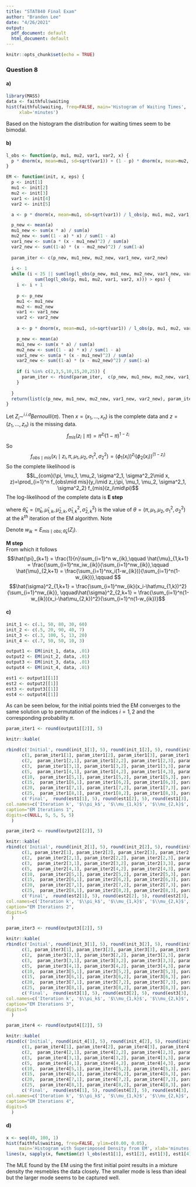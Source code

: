 ```yaml
---
title: "STAT840 Final Exam"
author: "Branden Lee"
date: "4/26/2021"
output:
  pdf_document: default
  html_document: default
---
```


```r
knitr::opts_chunk$set(echo = TRUE)
```

### Question 8

#### a)
```r
library(MASS)
data <- faithful$waiting
hist(faithful$waiting, freq=FALSE, main='Histogram of Waiting Times', 
     xlab='minutes')
```

Based on the histogram the distribution for waiting times seem to be bimodal.

#### b)
```r
l_obs <- function(p, mu1, mu2, var1, var2, x) {
  p * dnorm(x, mean=mu1, sd=sqrt(var1)) + (1 - p) * dnorm(x, mean=mu2, sd=sqrt(var2))
}

EM <- function(init, x, eps) {
  p <- init[1]
  mu1 <- init[2]
  mu2 <- init[3]
  var1 <- init[4]
  var2 <- init[5]

  a <- p * dnorm(x, mean=mu1, sd=sqrt(var1)) / l_obs(p, mu1, mu2, var1, var2, x)

  p_new <- mean(a)
  mu1_new <- sum(x * a) / sum(a)
  mu2_new <- sum((1 - a) * x) / sum(1 - a)
  var1_new <- sum(a * (x - mu1_new)^2) / sum(a)
  var2_new <- sum((1-a) * (x - mu2_new)^2) / sum(1-a)
  
  param_iter <- c(p_new, mu1_new, mu2_new, var1_new, var2_new)
  
  i <- 1
  while (i < 25 || sum(log(l_obs(p_new, mu1_new, mu2_new, var1_new, var2_new, x))) -
           sum(log(l_obs(p, mu1, mu2, var1, var2, x))) > eps) {
    i <- i + 1
    
    p <- p_new
    mu1 <- mu1_new
    mu2 <- mu2_new
    var1 <- var1_new
    var2 <- var2_new
  
    a <- p * dnorm(x, mean=mu1, sd=sqrt(var1)) / l_obs(p, mu1, mu2, var1, var2, x)

    p_new <- mean(a)
    mu1_new <- sum(x * a) / sum(a)
    mu2_new <- sum((1 - a) * x) / sum(1 - a)
    var1_new <- sum(a * (x - mu1_new)^2) / sum(a)
    var2_new <- sum((1-a) * (x - mu2_new)^2) / sum(1-a)
    
    if (i %in% c(2,3,5,10,15,20,25)) {
      param_iter <- rbind(param_iter,  c(p_new, mu1_new, mu2_new, var1_new, var2_new))
    }
    
  }
  return(list(c(p_new, mu1_new, mu2_new, var1_new, var2_new), param_iter))
}
```
Let $Z_i\sim^{i.i.d} Bernoulli(\pi)$. Then $x=(x_1,...,x_n)$ is the complete data and $z=(z_1,..., z_n)$ is the missing data.
$$f_{mis}(z_i\mid \pi)=\pi^{z_i}(1-\pi)^{1-z_i}$$
So
$$f_{obs\mid mis}(x_i\mid z_i,\pi, \mu_1, \mu_2, \sigma^2_1, \sigma^2_2)=(\phi_1(x_i))^{z_i}(\phi_2(x_i))^{(1-z_i)}$$
So the complete likelihood is
$$L_{com}(\pi, \mu_1, \mu_2, \sigma^2_1, \sigma^2_2\mid x, z)=\prod_{i=1}^n f_{obs\mid mis}(y_i\mid z_i;\pi, \mu_1, \mu_2, \sigma^2_1, \sigma^2_2) f_{mis}(z_i\mid\pi)$$
The log-likelihood of the complete data is
\begin{align}\ell_{com}(\pi, \mu_1, \mu_2, \sigma^2_1, \sigma^2_2\mid x, z) &= \sum_{i=1}^n z_i(log\pi + log(\phi_1(x_i))) + (1-z_i)(log(1-\pi)+log(\phi_2(x_i))))
\\ &= \sum_{i=1}^n z_i\left(log\pi -\frac{1}{2}log(2\pi\sigma_1^2) - \frac{(x_i-\mu_1)^2}{2\sigma_1^2}\right) + \\ \qquad& (1-z_i)\left(log(1-\pi) -\frac{1}{2}log(2\pi\sigma_2^2) - \frac{(x_i-\mu_2)^2}{2\sigma_2^2}\right) \end{align}
**E step**
\begin{align*}
Q(\theta; \hat{\theta}_k) &= E_{mis\mid obs;\hat{\theta}_k}(\ell_{com}) \\
&=\sum_{i=1}^n  E_{mis\mid obs;\hat{\theta}_k}(z_i)\left(log\pi -\frac{1}{2}log(2\pi\sigma_1^2) - \frac{(x_i-\mu_1)^2}{2\sigma_1^2}\right)+ \\ \qquad &(1- E_{mis\mid obs;\hat{\theta}_k}(z_i))\left(log(1-\pi) -\frac{1}{2}log(2\pi\sigma_2^2) - \frac{(x_i-\mu_2)^2}{2\sigma_2^2}\right)
\end{align*}

where $\hat{\theta}_k=(\hat{\pi}_k, \hat{\mu}_{1,k}, \hat{\mu}_{2,k},\hat\sigma^2_{1,k}, \hat\sigma^2_{2,k})$ is the value of   $\theta=(\pi,\mu_1,\mu_2, \sigma_1^2, \sigma_2^2)$ at the $k^{th}$ iteration of the EM algorithm. Note
\begin{align*} 
E_{mis\mid obs;\hat{\theta}_k}(z_i)&= 0 \cdot f_{mis\mid obs;\hat{\theta}_k}(0\mid x_i;\hat{\theta}_k) + 1 \cdot f_{mis\mid obs;\hat{\theta}_k}(1\mid x_i;\hat{\theta}_k)
\\ 
&= \frac{f(x_i, 1\mid \hat\theta_k}{f(x_i\mid \hat\theta_k}
\\ 
&= \frac{\hat{p}_k\phi(x_i\mid\hat{\mu}_{1,k}, \hat{\sigma}^2_{1,k})}{\hat{p}_k\phi(x_i\mid\hat{\mu}_{1,k}, \hat{\sigma}^2_{1,k})+(1-\hat{p}_k)\phi(x_i\mid\hat{\mu}_{2,k}, \hat{\sigma}^2_{2,k})}
\end{align*}

Denote $w_{ik}=E_{mis\mid obs;\hat{\theta}_k}(Z_i)$.  

**M step**  
\begin{align*}
\frac{\partial Q}{\partial \pi} &= \sum_{i=1}^n \left(\frac{w_{ik}}{\pi} - \frac{1-w_{ik}}{1-\pi}\right)\\ 
\frac{\partial Q}{\partial \mu_1} &= \sum_{i=1}^n w_{ik} \left(\frac{x_i-\mu_1}{\sigma_1^2}\right)\\
\frac{\partial Q}{\partial \mu_2} &= \sum_{i=1}^n (1 - w_{ik}) \left(\frac{x_i-\mu_2}{\sigma_2^2}\right)\\
\frac{\partial Q}{\partial \sigma^2_1} &= \sum_{i=1}^n w_{ik} \left(-\frac{1}{2\sigma^2_1} + \frac{(x_i-\mu_1)^2}{2\sigma_1^4}\right)\\
\frac{\partial Q}{\partial \sigma^2_2} &= \sum_{i=1}^n (1 - w_{ik}) \left(-\frac{1}{2\sigma^2_2} + \frac{(x_i-\mu_2)^2}{2\sigma_2^4}\right)\\\end{align*}
From which it follows
$$\hat{\pi}_{k+1} = \frac{1}{n}\sum_{i=1}^n w_{ik},\qquad \hat{\mu}_{1,k+1} =  \frac{\sum_{i=1}^nx_iw_{ik}}{\sum_{i=1}^nw_{ik}},\qquad \hat{\mu}_{2,k+1} = \frac{\sum_{i=1}^nx_i(1-w_{ik})}{\sum_{i=1}^n(1-w_{ik})},\qquad $$
$$\hat{\sigma}^2_{1,k+1} = \frac{\sum_{i=1}^nw_{ik}(x_i-\hat\mu_{1,k})^2}{\sum_{i=1}^nw_{ik}}, \qquad\hat{\sigma}^2_{2,k+1} = \frac{\sum_{i=1}^n(1-w_{ik})(x_i-\hat\mu_{2,k})^2}{\sum_{i=1}^n(1-w_{ik})}$$


#### c)
```r
init_1 <- c(.1, 50, 80, 30, 60)
init_2 <- c(.5, 20, 90, 40, 7)
init_3 <- c(.3, 100, 5, 13, 20)
init_4 <- c(.7, 50, 50, 10, 3)

output1 <- EM(init_1, data, .01)
output2 <- EM(init_2, data, .01)
output3 <- EM(init_3, data, .01)
output4 <- EM(init_4, data, .01)

est1 <- output1[[1]]
est2 <- output2[[1]]
est3 <- output3[[1]]
est4 <- output4[[1]]
```
As can be seen below, for the initial points tried the EM converges to the same solution up to permutation of the indices $i=1,2$ and the corresponding probability $\pi$.

```r
param_iter1 <- round(output1[[2]], 5)

knitr::kable(

rbind(c('Initial', round(init_1[1], 5), round(init_1[2], 5), round(init_1[3], 5), round(init_1[4], 5), round(init_1[5], 5)),
      c(1, param_iter1[1], param_iter1[2], param_iter1[3], param_iter1[4], param_iter1[5]),
      c(2,  param_iter1[2,1], param_iter1[2,2], param_iter1[2,3], param_iter1[2,4], param_iter1[2,5]),
      c(3,  param_iter1[3,1], param_iter1[3,2], param_iter1[3,3], param_iter1[3,4], param_iter1[3,5]),
      c(5,  param_iter1[4,1], param_iter1[4,2], param_iter1[4,3], param_iter1[4,4], param_iter1[4,5]),
      c(10,  param_iter1[5,1], param_iter1[5,2], param_iter1[5,3], param_iter1[5,4], param_iter1[5,5]),
      c(15,  param_iter1[6,1], param_iter1[6,2], param_iter1[6,3], param_iter1[6,4], param_iter1[6,5]),
      c(20,  param_iter1[7,1], param_iter1[7,2], param_iter1[7,3], param_iter1[7,4], param_iter1[7,5]),
      c(25,  param_iter1[8,1], param_iter1[8,2], param_iter1[8,3], param_iter1[8,4], param_iter1[8,5]),
      c('Final',  round(est1[1], 5), round(est1[2], 5), round(est1[3], 5), round(est1[4], 5), round(est1[5], 5))),
col.names=c('Iteration k', '$\\pi_k$', '$\\mu_{1,k}$', '$\\mu_{2,k}$', '$\\sigma_{1,k}^2$', '$\\sigma_{2,k}^2$'),
caption="EM Iterations 1",
digits=c(NULL, 5, 5, 5, 5)
  )

param_iter2 <- round(output2[[2]], 5)

knitr::kable(
rbind(c('Initial', round(init_2[1], 5), round(init_2[2], 5), round(init_2[3], 5), round(init_2[4], 5), round(init_2[5], 5)),
      c(1, param_iter2[1], param_iter2[2], param_iter2[3], param_iter2[4], param_iter2[5]),
      c(2,  param_iter2[2,1], param_iter2[2,2], param_iter2[2,3], param_iter2[2,4], param_iter2[2,5]),
      c(3,  param_iter2[3,1], param_iter2[3,2], param_iter2[3,3], param_iter2[3,4], param_iter2[3,5]),
      c(5,  param_iter2[4,1], param_iter2[4,2], param_iter2[4,3], param_iter2[4,4], param_iter2[4,5]),
      c(10,  param_iter2[5,1], param_iter2[5,2], param_iter2[5,3], param_iter2[5,4], param_iter2[5,5]),
      c(15,  param_iter2[6,1], param_iter2[6,2], param_iter2[6,3], param_iter2[6,4], param_iter2[6,5]),
      c(20,  param_iter2[7,1], param_iter2[7,2], param_iter2[7,3], param_iter2[7,4], param_iter2[7,5]),
      c(25,  param_iter2[8,1], param_iter2[8,2], param_iter2[8,3], param_iter2[8,4], param_iter2[8,5]),
      c('Final',  round(est2[1], 5), round(est2[2], 5), round(est2[3], 5), round(est2[4], 5), round(est2[5], 5))),
col.names=c('Iteration k', '$\\pi_k$', '$\\mu_{1,k}$', '$\\mu_{2,k}$', '$\\sigma_{1,k}^2$', '$\\sigma_{2,k}^2$'),
caption="EM Iterations 2",
digits=5
  )

param_iter3 <- round(output3[[2]], 5)

knitr::kable(
rbind(c('Initial', round(init_3[1], 5), round(init_3[2], 5), round(init_3[3], 5), round(init_3[4], 5), round(init_3[5], 5)),
      c(1, param_iter3[1], param_iter3[2], param_iter3[3], param_iter3[4], param_iter3[5]),
      c(2,  param_iter3[2,1], param_iter3[2,2], param_iter3[2,3], param_iter3[2,4], param_iter3[2,5]),
      c(3,  param_iter3[3,1], param_iter3[3,2], param_iter3[3,3], param_iter3[3,4], param_iter3[3,5]),
      c(5,  param_iter3[4,1], param_iter3[4,2], param_iter3[4,3], param_iter3[4,4], param_iter3[4,5]),
      c(10,  param_iter3[5,1], param_iter3[5,2], param_iter3[5,3], param_iter3[5,4], param_iter3[5,5]),
      c(15,  param_iter3[6,1], param_iter3[6,2], param_iter3[6,3], param_iter3[6,4], param_iter3[6,5]),
      c(20,  param_iter3[7,1], param_iter3[7,2], param_iter3[7,3], param_iter3[7,4], param_iter3[7,5]),
      c(25,  param_iter3[8,1], param_iter3[8,2], param_iter3[8,3], param_iter3[8,4], param_iter3[8,5]),
      c('Final',  round(est3[1], 5), round(est3[2], 5), round(est3[3], 5), round(est3[4], 5), round(est3[5], 5))),
col.names=c('Iteration k', '$\\pi_k$', '$\\mu_{1,k}$', '$\\mu_{2,k}$', '$\\sigma_{1,k}^2$', '$\\sigma_{2,k}^2$'),
caption="EM Iterations 3",
digits=5
  )

param_iter4 <- round(output4[[2]], 5)

knitr::kable(
rbind(c('Initial', round(init_4[1], 5), round(init_4[2], 5), round(init_4[3], 5), round(init_4[4], 5), round(init_4[5], 5)),
      c(1, param_iter4[1], param_iter4[2], param_iter4[3], param_iter4[4], param_iter4[5]),
      c(2,  param_iter4[2,1], param_iter4[2,2], param_iter4[2,3], param_iter4[2,4], param_iter4[2,5]),
      c(3,  param_iter4[3,1], param_iter4[3,2], param_iter4[3,3], param_iter4[3,4], param_iter4[3,5]),
      c(5,  param_iter4[4,1], param_iter4[4,2], param_iter4[4,3], param_iter4[4,4], param_iter4[4,5]),
      c(10,  param_iter4[5,1], param_iter4[5,2], param_iter4[5,3], param_iter4[5,4], param_iter4[5,5]),
      c(15,  param_iter4[6,1], param_iter4[6,2], param_iter4[6,3], param_iter4[6,4], param_iter4[6,5]),
      c(20,  param_iter4[7,1], param_iter4[7,2], param_iter4[7,3], param_iter4[7,4], param_iter4[7,5]),
      c(25,  param_iter4[8,1], param_iter4[8,2], param_iter4[8,3], param_iter4[8,4], param_iter4[8,5]),
      c('Final',  round(est4[1], 5), round(est4[2], 5), round(est4[3], 5), round(est4[4], 5), round(est4[5], 5))),
col.names=c('Iteration k', '$\\pi_k$', '$\\mu_{1,k}$', '$\\mu_{2,k}$', '$\\sigma_{1,k}^2$', '$\\sigma_{2,k}^2$'),
caption="EM Iterations 4",
digits=5
  )
```

#### d)
```r
x <- seq(40, 100, 1)
hist(faithful$waiting, freq=FALSE, ylim=c(0.00, 0.05), 
     main='Histogram with Superimposed Density from EM', xlab='minutes')
lines(x, sapply(x, function(z) l_obs(est1[1], est1[2], est1[3], est1[4], est1[5], z)))
```
The MLE found by the EM using the first initial point results in a mixture density the resmebles the data closely. The smaller mode is less than ideal but the larger mode seems to be captured well.

